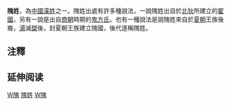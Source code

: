 {{姓氏
|姓氏=隗
|拼音=wěi
|注音=ㄨㄟˇ
|南京官話=uei<sup>3</sup>
|中国大陆=ｗeｉ
|台湾=ｗeｉ
|香港=Kwai4, Ngai5{{efn|{{cite web|url=http://humanum.arts.cuhk.edu.hk/Lexis/lexi-can/search.php?q=%E0%D4|title=隗 - 粵語審音配詞字庫}}}}
|澳门=
|新加坡=
|马来西亚=
|越南=Ngôi
|韩国=
|反切=
|同音字=
|堂号=
|郡望=[[余杭郡|余杭郡]]
}}
'''隗姓'''{{efn|字義：高。同「嵬」。說文解字：「隗，高也。」}}，為[[中國|中國]][[漢姓|漢姓]]之一。隗姓出處有許多種說法，一說隗姓出自於[[北狄|北狄]]所建立的[[翟國_(北狄)|翟國]]，另有一說是出自[[商朝|商朝]]時期的[[鬼方氏|鬼方氏]]。也有一種說法是說隗姓來自於[[夏朝|夏朝]]王族後裔，[[湯|湯]]滅[[桀|桀]]後，封夏朝王族建立隗國，後代遂稱隗姓。

==注釋==
{{notelist|iger=}}

== 延伸阅读 ==
{{Wikisource further reading}}

[[Category:漢姓|W隗]]
[[Category:隗姓|]]
[[Category:中國上古姓氏|W隗]]